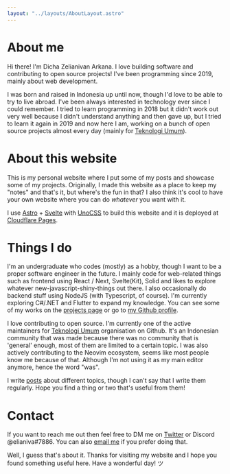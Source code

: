 ```yaml
---
layout: "../layouts/AboutLayout.astro"
---
```




# About me

Hi there! I'm Dicha Z<span class="color-blue-800 underline decoration-dashed decoration-offset-4" title="If you're curious about my username, I took it from my middle name without the first and last letter :p">elianiva</span>n Arkana. I love building software and contributing to open source projects! I've been programming since 2019, mainly about web development.

I was born and raised in Indonesia up until now, though I'd love to be able to try to live abroad. I've been always interested in technology ever since I could remember. I tried to learn programming in 2018 but it didn't work out very well because I didn't understand anything and then gave up, but I tried to learn it again in 2019 and now here I am, working on a bunch of open source projects almost every day (mainly for [Teknologi Umum](https://github.com/teknologi-umum)).

# About this website

This is my personal website where I put some of my posts and showcase some of my projects. Originally, I made this website as a place to keep my "notes" and that's it, but where's the fun in that? I also think it's cool to have your own website where you can do _whatever_ you want with it.

I use [Astro](https://astro.build) + [Svelte](https://svelte.dev) with [UnoCSS](https://github.com/unocss/unocss) to build this website and it is deployed at [Cloudflare Pages](https://pages.cloudflare.com/).

# Things I do

I'm an undergraduate who codes (mostly) as a hobby, though I want to be a proper software engineer in the future. I mainly code for web-related things such as frontend using React / Next, Svelte(Kit), Solid and likes to explore whatever new-javascript-shiny-things out there. I also occasionally do backend stuff using NodeJS (with Typescript, of course). I'm currently exploring C#/.NET and Flutter to expand my knowledge. You can see some of my works on the [projects page](/project) or go to [my Github profile](https://github.com/elianiva).

I love contributing to open source. I'm currently one of the active maintainers for [Teknologi Umum](https://github.com/teknologi-umum) organisation on Github. It's an Indonesian community that was made because there was no community that is 'general' enough, most of them are limited to a certain topic. I was also actively contributing to the Neovim ecosystem, seems like most people know me because of that. Although I'm not using it as my main editor anymore, hence the word "was".

I write [posts](/posts) about different topics, though I can't say that I write them regularly. Hope you find a thing or two that's useful from them!

# Contact

If you want to reach me out then feel free to DM me on [Twitter](https://twitter.com/@elianiva_) or Discord @elianiva#7886. You can also [email me](mailto:dicha.arkana03@gmail.com) if you prefer doing that.

Well, I guess that's about it. Thanks for visiting my website and I hope you found something useful here. Have a wonderful day! ツ

